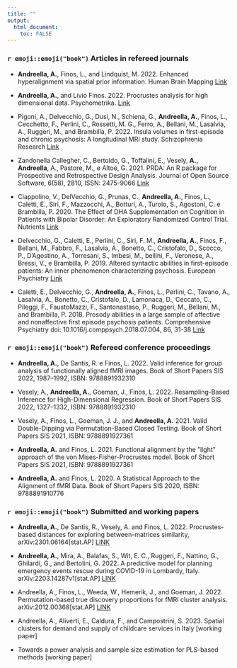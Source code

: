 ```yaml
---
title: ""
output: 
  html_document:
    toc: FALSE
---
```


### `r emoji::emoji("book")` Articles in refereed journals

* **Andreella, A.**, Finos, L., and Lindquist, M. 2022. Enhanced hyperalignment via spatial prior information. Human Brain Mapping [Link](https://onlinelibrary.wiley.com/doi/full/10.1002/hbm.26170)

* **Andreella, A.**, and Livio Finos. 2022. Procrustes analysis for high dimensional data. Psychometrika. [Link](https://link.springer.com/article/10.1007/s11336-022-09859-5)

* Pigoni, A., Delvecchio, G., Dusi, N., Schiena, G., **Andreella, A.**, Finos, L., Cecchetto, F., Perlini, C., Rossetti, M. G., Ferro, A.,
Bellani, M., Lasalvia, A., Ruggeri, M., and Brambilla, P. 2022. Insula volumes in first-episode and chronic psychosis: A longitudinal MRI study. Schizophrenia Research [Link](https://www.sciencedirect.com/science/article/abs/pii/S0920996421005326?via%3Dihub)


* Zandonella Callegher, C., Bertoldo, G., Toffalini, E., Vesely, **A., Andreella**, A., Pastore, M., e Altoè, G. 2021. PRDA: An R
package for Prospective and Retrospective Design Analysis. Journal of Open Source Software, 6(58), 2810, ISSN: 2475-9066 [Link](https://joss.theoj.org/papers/10.21105/joss.02810.pdf)

* Ciappolino, V., DelVecchio, G., Prunas, C., **Andreella, A.**, Finos, L., Caletti, E., Siri, F., Mazzocchi, A., Botturi, A., Turolo, S.,
Agostoni, C. e Brambilla, P. 2020. The Effect of DHA Supplementation on Cognition in Patients with Bipolar Disorder: An Exploratory Randomized Control Trial. Nutrients [Link](https://www.mdpi.com/2072-6643/12/3/708)

* Delvecchio, G., Caletti, E., Perlini, C., Siri, F. M., **Andreella, A.**, Finos, F., Bellani, M., Fabbro, F., Lasalvia, A., Bonetto,
C., Cristofalo, D., Scocco, P., D’Agostino, A., Torresani, S., Imbesi, M., bellini, F., Veronese, A., Bressi, V., e Brambilla, P. 2019. Altered syntactic abilities in first-episode patients: An inner phenomenon characterizing psychosis. European Psychiatry [Link](https://www.cambridge.org/core/journals/european-psychiatry/article/altered-syntactic-abilities-in-first-episode-patients-an-inner-phenomenon-characterizing-psychosis/B649A5C97CF59E0E0385C5CAF690A9D5)


* Caletti, E., Delvecchio, G., **Andreella, A.**, Finos, L., Perlini, C., Tavano, A., Lasalvia, A., Bonetto, C., Cristofalo, D., Lamonaca,
D., Ceccato, C., Pileggi, F., FaustoMazzi, F., Santonastaso, P., Ruggeri, M., Bellani, M., and Brambilla, P. 2018. Prosody abilities in a large sample of affective and nonaffective first episode psychosis patients. Comprehensive Psychiatry doi: 10.1016/j.comppsych.2018.07.004, 86, 31-38 [Link](https://www.sciencedirect.com/science/article/pii/S0010440X18301135?casa_token=HpdVtMnO85MAAAAA:hmoaCpCM0JO6zN-JqHhuemu63m7Lp8l1BxQR1R0hy2A_7B6__aWrOrwUazdPbw9ogSpIOA4fBuo)


### `r emoji::emoji("book")` Refereed conference proceedings

*  **Andreella, A.**, De Santis, R. e Finos, L. 2022. Valid inference for group analysis of functionally aligned fMRI images. Book of Short Papers SIS 2022, 1987–1992, ISBN: 9788891932310

* Vesely, A.,  **Andreella, A.**, Goeman, J., Finos, L. 2022. Resampling-Based Inference for High-Dimensional Regression.
Book of Short Papers SIS 2022, 1327–1332, ISBN: 9788891932310

* Vesely, A., Finos, L., Goeman, J. J., and  **Andreella, A.** 2021. Valid Double-Dipping via Permutation-Based Closed Testing.
Book of Short Papers SIS 2021, ISBN: 9788891927361

*  **Andreella, A.** and Finos, L. 2021. Functional alignment by the ”light” approach of the von Mises-Fisher-Procrustes model.
Book of Short Papers SIS 2021, ISBN: 9788891927361

* **Andreella, A.** and Finos, L. 2020. A Statistical Approach to the Alignment of fMRI Data. Book of Short Papers SIS 2020,
ISBN: 9788891910776


### `r emoji::emoji("book")` Submitted and working papers

* **Andreella, A.**, De Santis, R., Vesely, A. and Finos, L. 2022. Procrustes-based distances for exploring between-matrices
similarity, arXiv:2301.06164[stat.AP] [LINK](https://arxiv.org/abs/2301.06164)

* **Andreella, A.**, Mira, A., Balafas, S., Wit, E. C., Ruggeri, F., Nattino, G., Ghilardi, G., and Bertolini, G. 2022. A predictive model
for planning emergency events rescue during COVID-19 in Lombardy, Italy. arXiv:2203.14287v1[stat.AP] [LINK](https://arxiv.org/abs/2203.14287)

* Andreella, A., Finos, L., Weeda, W., Hemerik, J., and Goeman, J. 2022. Permutation-based true discovery proportions
for fMRI cluster analysis. arXiv:2012.00368[stat.AP] [LINK](https://arxiv.org/abs/2012.00368)

* Andreella, A., Aliverti, E., Caldura, F., and Campostrini, S. 2023. Spatial clusters for demand and supply of childcare
services in Italy [working paper]

* Towards a power analysis and sample size estimation for PLS-based methods [working paper]
